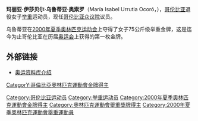 {{MedalTableTop|Replace this image female.svg|150px}}
{{MedalSport| 女子[[舉重|舉重]]}}
{{MedalCountry | {{COL}} }}
{{MedalCompetition|[[奧林匹克運動會|奧林匹克運動會]]}}
{{MedalGold|[[2000年夏季奧林匹克運動會|2000年悉尼]] | [[2000年夏季奧林匹克運動會舉重比賽|75公斤級]]}}
{{MedalBottom}}

'''玛丽亚·伊莎贝尔·乌鲁蒂亚·奥索罗'''（María Isabel Urrutia Ocoró，{{bd|1965年|3月25日|catIdx=Urrutia, Maria Isabel}}），[[哥伦比亚|哥伦比亚]]退役女子[[举重|举重]]运动员，现任[[哥伦比亚众议院|哥伦比亚众议院]]议员。

乌鲁蒂亚在[[2000年夏季奥林匹克运动会|2000年夏季奥林匹克运动会]]上夺得了女子75公斤级举重金牌，这是迄今为止哥伦比亚在历届[[奥运会|奥运会]]上获得的第一枚金牌。

==外部链接==
*[https://web.archive.org/web/20070216171410/http://www.databaseolympics.com/players/playerpage.htm?ilkid=URRUTMAR01 奥运资料库介绍]

{{America-sport-bio-stub}}

{{DEFAULTSORT:Urrutia, Maria Isabel}}

[[Category:哥伦比亚运动员|Category:哥伦比亚运动员]]
[[Category:举重运动员|Category:举重运动员]]
[[CategorY:哥倫比亞奧林匹克運動會金牌得主|CategorY:哥倫比亞奧林匹克運動會金牌得主]]
[[Category:2000年夏季奧林匹克運動會金牌得主|Category:2000年夏季奧林匹克運動會金牌得主]]
[[Category:奧林匹克運動會舉重獎牌得主|Category:奧林匹克運動會舉重獎牌得主]]
[[Category:2000年夏季奧林匹克運動會舉重運動員|Category:2000年夏季奧林匹克運動會舉重運動員]]